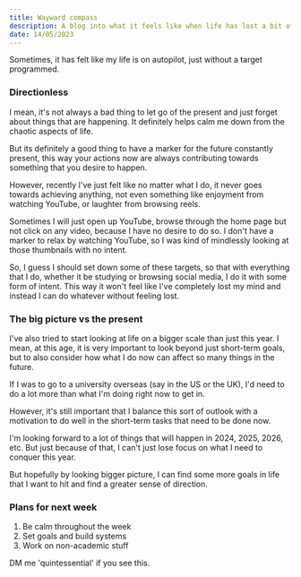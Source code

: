 ```yaml
---
title: Wayward compass
description: A blog into what it feels like when life has lost a bit of direction.
date: 14/05/2023
---
```


Sometimes, it has felt like my life is on autopilot, just without a target programmed.

### Directionless

I mean, it's not always a bad thing to let go of the present and just forget about things that are happening. It definitely helps calm me down from the chaotic aspects of life.

But its definitely a good thing to have a marker for the future constantly present, this way your actions now are always contributing towards something that you desire to happen.

However, recently I've just felt like no matter what I do, it never goes towards achieving anything, not even something like enjoyment from watching YouTube, or laughter from browsing reels.

Sometimes I will just open up YouTube, browse through the home page but not click on any video, because I have no desire to do so. I don't have a marker to relax by watching YouTube, so I was kind of mindlessly looking at those thumbnails with no intent.

So, I guess I should set down some of these targets, so that with everything that I do, whether it be studying or browsing social media, I do it with some form of intent. This way it won't feel like I've completely lost my mind and instead I can do whatever without feeling lost.

### The big picture vs the present

I've also tried to start looking at life on a bigger scale than just this year. I mean, at this age, it is very important to look beyond just short-term goals, but to also consider how what I do now can affect so many things in the future.

If I was to go to a university overseas (say in the US or the UK), I'd need to do a lot more than what I'm doing right now to get in.

However, it's still important that I balance this sort of outlook with a motivation to do well in the short-term tasks that need to be done now.

I'm looking forward to a lot of things that will happen in 2024, 2025, 2026, etc. But just because of that, I can't just lose focus on what I need to conquer this year.

But hopefully by looking bigger picture, I can find some more goals in life that I want to hit and find a greater sense of direction.

### Plans for next week

1. Be calm throughout the week
2. Set goals and build systems
3. Work on non-academic stuff

DM me 'quintessential' if you see this.